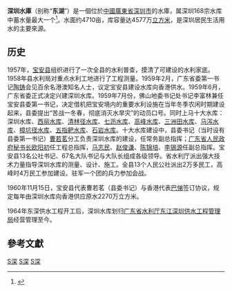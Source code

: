 {{Infobox Reservoir | 
|name                     = 深圳水庫
|nickname                 = 
|image                    = 
|image_caption            = 
|map                      = 
|map_caption              = 
|code                     = BHD42100333
|class                    = 中型[[水库|水库]]
|location_of_reservoir    = [[中國|中國]][[廣東省|廣東省]][[深圳市|深圳市]]<br />
[[羅湖區|羅湖區]][[東湖街道_(深圳市)|東湖街道]]
|location_of_dam          = [[中國|中國]][[廣東省|廣東省]][[深圳市|深圳市]]<br />
[[羅湖區|羅湖區]][[黃貝街道|黃貝街道]]/[[東湖街道_(深圳市)|東湖街道]]
|inflow                   = [[沙灣河|沙灣河]]
|outflow                  = [[沙灣河|沙灣河]]—[[深圳河|深圳河]]
|catchment_area           = 
|reservoir_area           = 
|mean_depth               = 
|maximum_depth            = 
|elevation_of_water       = 
|water_quality            = 
|island                   = 
|maximum_storage_capacity = 45,770,000
|normal_storage_capacity  = 
|dead_storage_capacity    = 
|type_of_dam              = 
|elevation_of_dam         = 
|height_of_dam            = 30
|length_of_dam            = 780
|width_of_dam             = 
|installed_capacity       = 
|start                    = 1959年11月15日
|complete                 = 1960年3月4日
|cost                     = 
|emigrate                 = 
|latd              = 23
|latm              = 34
|lats              = 14
|latNS             = N
|longd             = 114
|longm             = 08
|longs             = 48
|longEW            = E
|website           = 
|footnotes         = 资料主要来源：<ref>{{cite web|url=http://www.szta.gov.cn/bjpx/jdjs/20.htm|title=东湖烟雨（深圳水库景观）|accessdate=2009-11-25|author=|publisher=|language=zh-hans|deadurl=yes|archiveurl=https://web.archive.org/web/20070127063053/http://www.szta.gov.cn/bjpx/jdjs/20.htm|archivedate=2007-01-27}}</ref>
}}
'''深圳水庫'''（别称“'''东湖'''”）是一個位於[[中國|中國]][[廣東省|廣東省]][[深圳市|深圳市]]的水庫，属深圳168宗水库中蓄水量最大一个<ref>{{cite web |url=http://swj.sz.gov.cn/attachment/0/351/351687/2918236.pdf |title=2018年深圳市水资源公报（中文版）终版.pdf |language=Zh-cn |access-date=2020-04-30 |archive-date=2020-08-22 |archive-url=https://web.archive.org/web/20200822090902/http://swj.sz.gov.cn/attachment/0/351/351687/2918236.pdf |dead-url=no }}</ref>。水面约4710亩，库容量达4577万[[立方米|立方米]]，是深圳居民生活用水的主要來源。

==历史==
1957年，[[宝安县|宝安县]]组织进行了一次全县的水利普查，摸清了可建设的水利家底。1958年县水利局对重点水利工地进行了工程测量。1959年2月，广东省委第一书记[[陶铸|陶铸]]会见百余名港澳知名人士，议定宝安县建设水库向香港供水。1959年6月，广东省委正式决定兴建深圳水库。1959年7月份，佛山地委书记处书记李富林兼任宝安县委第一书记，决定借机把宝安境内的重要水利设施在当年冬季农闲时期建设起来，县委提出“苦战一冬春，彻底消灭水旱灾”的动员口号。同时上马十大水库：深圳水库、[[西丽水库|西丽水库]]、[[清林径水库|清林径水库]]、[[七沥水库|七沥水库]]、[[高峰水库_(深圳)|高峰水库]]、[[三洲田水库|三洲田水库]]、[[马泻水库|马泻水库]]、[[樟坑径水库|樟坑径水库]]、[[五指耙水库|五指耙水库]]、[[石岩水库|石岩水库]]。十大水库建设中，县委书记（当时设有县委第一书记）[[曹若茗|曹若茗]]分工负责深圳水库的建设，任常务副总指挥；[[广东省人民政府秘书长|广东省人民政府秘书长]][[欧阳初|欧阳初]]任工程总指挥，[[马志民|马志民]]、[[赵俊谦|赵俊谦]]、[[陈锦培|陈锦培]]、[[李锡源|李锡源]]任副总指挥。宝安县13名公社书记、67名大队书记与大队长组成各级领导。省水利厅派出强大技术力量指导深圳水库的测量、设计、施工。全县13个人民公社派出2万多民工，高峰时4万民工参加建设。驻军一个团的兵力参加会战。

1960年11月15日，宝安县代表曹若茗（县委书记）与香港代表[[巴悌|巴悌]]签订协议，规定每年由深圳水库向香港供应原水2270万立方米。

1964年东深供水工程开工后，深圳水库划归[[广东省水利厅|广东省水利厅]][[东江深圳供水工程管理局|东江深圳供水工程管理局]]经营管理至今。
==參考文獻==
<div class="references-small">
<references></references>
</div>
[[Category:深圳水体|S深]]
[[Category:深圳建筑物|S深]]
[[Category:广东水库|S深]]